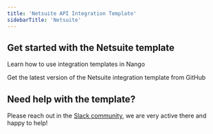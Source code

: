 ```yaml
---
title: 'Netsuite API Integration Template'
sidebarTitle: 'Netsuite'
---
```


## Get started with the Netsuite template

<Card title="How to use integration templates"
      href="/understand/concepts/templates"
      icon="book-open">
    Learn how to use integration templates in Nango
</Card>

<Card title="Get the Netsuite template"
      href="https://github.com/NangoHQ/nango/tree/master/integration-templates/netsuite"
      icon="github">
    Get the latest version of the Netsuite integration template from GitHub
</Card>

## Need help with the template?
Please reach out in the [Slack community](https://nango.dev/slack), we are very active there and happy to help!